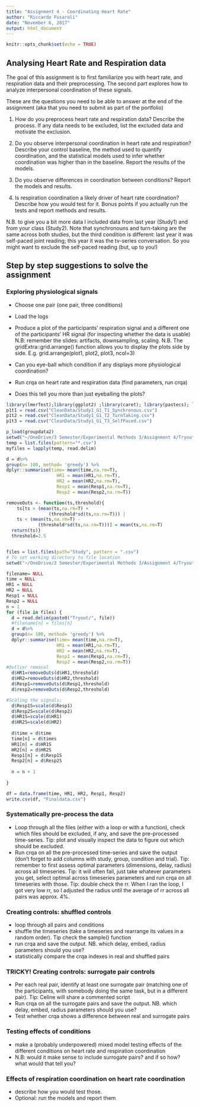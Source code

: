 ```yaml
---
title: "Assignment 4 - Coordinating Heart Rate"
author: "Riccardo Fusaroli"
date: "November 6, 2017"
output: html_document
---
```


```r
knitr::opts_chunk$set(echo = TRUE)
```

## Analysing Heart Rate and Respiration data

The goal of this assignment is to first familiarize you with heart rate, and respiration data and their preprocessing. The second part explores how to analyze interpersonal coordination of these signals.

These are the questions you need to be able to answer at the end of the assignment (aka that you need to submit as part of the portfolio)

1) How do you preprocess heart rate and respiration data? Describe the process. If any data needs to be excluded, list the excluded data and motivate the exclusion.

2) Do you observe interpersonal coordination in heart rate and respiration? Describe your control baseline, the method used to quantify coordination, and the statistical models used to infer whether coordination was higher than in the baseline. Report the results of the models.

3) Do you observe differences in coordination between conditions? Report the models and results.

4) Is respiration coordination a likely driver of heart rate coordination? Describe how you would test for it. Bonus points if you actually run the tests and report methods and results.

N.B. to give you a bit more data I included data from last year (Study1) and from your class (Study2). Note that synchronouns and turn-taking are the same across both studies, but the third condition is different: last year it was self-paced joint reading; this year it was the tv-series conversation. So you might want to exclude the self-paced reading (but, up to you!)

## Step by step suggestions to solve the assignment

### Exploring physiological signals

- Choose one pair (one pair, three conditions)
- Load the logs
- Produce a plot of the participants' respiration signal and a different one of the participants' HR signal (for inspecting whether the data is usable)
  N.B: remember the slides: artifacts, downsampling, scaling.
  N.B. The gridExtra::grid.arrange() function allows you to display the plots side by side. E.g. grid.arrange(plot1, plot2, plot3, ncol=3)
- Can you eye-ball which condition if any displays more physiological coordination?

- Run crqa on heart rate and respiration data (find parameters, run crqa)
- Does this tell you more than just eyeballing the plots?

```r
library(lmerTest);library(ggplot2) ;library(caret); library(pastecs); library(lsr); library(crqa);library(magrittr); library(dplyr); library(tidyr); library(pacman)
p1t1 = read.csv("CleanData/Study1_G1_T1_Synchronous.csv")
p1t2 = read.csv("CleanData/Study1_G1_T2_TurnTaking.csv")
p1t3 = read.csv("CleanData/Study1_G1_T3_SelfPaced.csv")

p_load(groupdata2)
setwd("~/OneDrive/3 Semester/Experimental Methods 3/Assignment 4/Tryout")
temp = list.files(pattern="*.csv")
myfiles = lapply(temp, read.delim)

d = d%>%    
group(n= 100, method= 'greedy') %>%    
dplyr::summarise(time= mean(time,na.rm=T),        
                   HR1 = mean(HR1,na.rm=T),       
                   HR2 = mean(HR2,na.rm=T),       
                   Resp1 = mean(Resp1,na.rm=T),       
                   Resp2 = mean(Resp2,na.rm=T))

removeOuts <- function(ts,threshold){
    ts[ts > (mean(ts,na.rm=T) +              
                (threshold*sd(ts,na.rm=T))) |  
    ts < (mean(ts,na.rm=T) -
            (threshold*sd(ts,na.rm=T)))] = mean(ts,na.rm=T)   
  return(ts)}
  threshold=2.5 


files = list.files(path="Study", pattern = ".csv")
# To set working directory to file location
setwd("~/OneDrive/3 Semester/Experimental Methods 3/Assignment 4/Tryout")

filename= NULL
time = NULL
HR1 = NULL
HR2 = NULL
Resp1 = NULL
Resp2 = NULL 
n = 1 
for (file in files) {
  d = read.delim(paste0("Tryout/", file))
  #filename[n] = files[n]
  d = d%>%    
  group(n= 100, method= 'greedy') %>%    
  dplyr::summarise(time= mean(time,na.rm=T),        
                   HR1 = mean(HR1,na.rm=T),       
                   HR2 = mean(HR2,na.rm=T),       
                   Resp1 = mean(Resp1,na.rm=T),       
                   Resp2 = mean(Resp2,na.rm=T))
#Outlier removal
  d$HR1=removeOuts(d$HR1,threshold)
  d$HR2=removeOuts(d$HR2,threshold)
  d$Resp1=removeOuts(d$Resp1,threshold)
  d$resp2=removeOuts(d$Resp2,threshold)

#Scaling the signals: 
  d$Resp1S=scale(d$Resp1)  
  d$Resp2S=scale(d$Resp2)  
  d$HR1S=scale(d$HR1) 
  d$HR2S=scale(d$HR2)
  
  d$time = d$time
  time[n] = d$times
  HR1[n] = d$HR1S
  HR2[n] = d$HR2S
  Resp1[n] = d$Resp1S
  Resp2[n] = d$Resp2S
  
  n = n + 1
  
}

df = data.frame(time, HR1, HR2, Resp1, Resp2)
write.csv(df, "Finaldata.csv")
```

### Systematically pre-process the data
- Loop through all the files (either with a loop or with a function), check which files should be excluded, if any, and save the pre-processed time-series. Tip: plot and visually inspect the data to figure out which should be excluded.
- Run crqa on all the pre-processed time-series and save the output (don't forget to add columns with study, group, condition and trial). Tip: remember to first assess optimal parameters (dimensions, delay, radius) across all timeseries. Tip: it will often fail, just take whatever parameters you get, select optimal across timeseries parameters and run crqa on all timeseries with those. Tip: double check the rr. When I ran the loop, I got very low rr, so I adjusted the radius until the average of rr across all pairs was approx. 4%.

### Creating controls: shuffled controls
 - loop through all pairs and conditions
 - shuffle the timeseries (take a timeseries and rearrange its values in a random order). Tip check the sample() function
 - run crqa and save the output. NB. which delay, embed, radius parameters should you use?
 - statistically compare the crqa indexes in real and shuffled pairs
 
### TRICKY! Creating controls: surrogate pair controls
 - Per each real pair, identify at least one surrogate pair (matching one of the participants, with somebody doing the same task, but in a different pair). Tip: Celine will share a commented script
 - Run crqa on all the surrogate pairs and save the output. NB. which delay, embed, radius parameters should you use?
 - Test whether crqa shows a difference between real and surrogate pairs

### Testing effects of conditions
 - make a (probably underpowered) mixed model testing effects of the different conditions on heart rate and respiration coordination
 - N.B: would it make sense to include surrogate pairs? and if so how? what would that tell you?

### Effects of respiration coordination on heart rate coordination
 - describe how you would test those.
 - Optional: run the models and report them